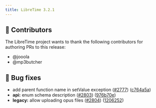 ```yaml
---
title: LibreTime 3.2.1
---
```



<ReleaseHead date="2023-12-22" version="3.2.1" />

## :sparkling_heart: Contributors

The LibreTime project wants to thank the following contributors for authoring PRs to this release:

- @jooola
- @mp3butcher

## :bug: Bug fixes

- add parent function name in setValue exception ([#2777](https://github.com/libretime/libretime/issues/2777)) ([c764a5a](https://github.com/libretime/libretime/commit/c764a5a648ac6cf6c1f63cd9be6de9fe07c40988))
- **api:** enum schema description ([#2803](https://github.com/libretime/libretime/issues/2803)) ([976b70e](https://github.com/libretime/libretime/commit/976b70ed32a0e774cc0b72b8332372be32799ed1))
- **legacy:** allow uploading opus files ([#2804](https://github.com/libretime/libretime/issues/2804)) ([1206252](https://github.com/libretime/libretime/commit/1206252faadaa8ca61c7cb7becb36a7dd306d05f))
